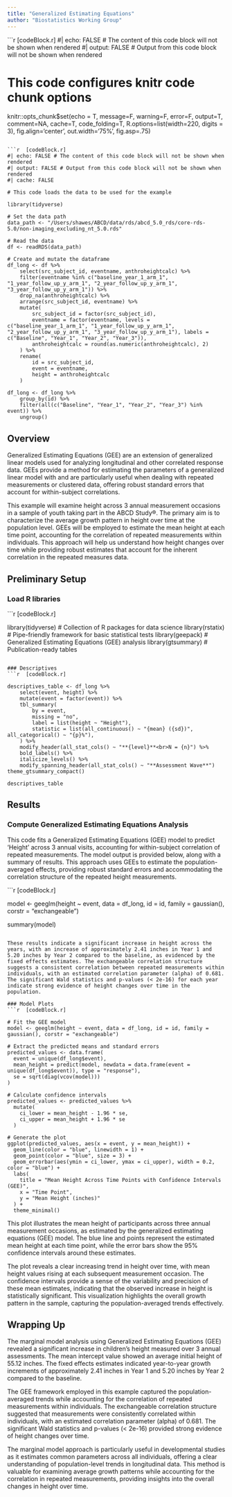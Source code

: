```yaml
---
title: "Generalized Estimating Equations"
author: "Biostatistics Working Group"
---
```


```r  [codeBlock.r]
#| echo: FALSE # The content of this code block will not be shown when rendered
#| output: FALSE # Output from this code block will not be shown when rendered

# This code configures knitr code chunk options

knitr::opts_chunk$set(echo = T, message=F, warning=F, error=F, output=T,
                      comment=NA, cache=T, code_folding=T,
                      R.options=list(width=220, digits = 3),
                      fig.align='center', 
                      out.width='75%', fig.asp=.75)
```

```r  [codeBlock.r]
#| echo: FALSE # The content of this code block will not be shown when rendered
#| output: FALSE # Output from this code block will not be shown when rendered
#| cache: FALSE

# This code loads the data to be used for the example

library(tidyverse)

# Set the data path
data_path <- "/Users/shawes/ABCD/data/rds/abcd_5.0_rds/core-rds-5.0/non-imaging_excluding_nt_5.0.rds"

# Read the data
df <- readRDS(data_path)

# Create and mutate the dataframe
df_long <- df %>%
    select(src_subject_id, eventname, anthroheightcalc) %>%
    filter(eventname %in% c("baseline_year_1_arm_1", "1_year_follow_up_y_arm_1", "2_year_follow_up_y_arm_1", "3_year_follow_up_y_arm_1")) %>%
    drop_na(anthroheightcalc) %>%
    arrange(src_subject_id, eventname) %>%
    mutate(
        src_subject_id = factor(src_subject_id),
        eventname = factor(eventname, levels = c("baseline_year_1_arm_1", "1_year_follow_up_y_arm_1", "2_year_follow_up_y_arm_1", "3_year_follow_up_y_arm_1"), labels = c("Baseline", "Year_1", "Year_2", "Year_3")),
        anthroheightcalc = round(as.numeric(anthroheightcalc), 2)
    ) %>%
    rename(
        id = src_subject_id,
        event = eventname,
        height = anthroheightcalc
    )

df_long <- df_long %>%
    group_by(id) %>%
    filter(all(c("Baseline", "Year_1", "Year_2", "Year_3") %in% event)) %>%
    ungroup()

```

## Overview

Generalized Estimating Equations (GEE) are an extension of generalized linear models used for analyzing longitudinal and other correlated response data. GEEs provide a method for estimating the parameters of a generalized linear model with and are particularly useful when dealing with repeated measurements or clustered data, offering robust standard errors that account for within-subject correlations.

This example will examine height across 3 annual measurement occasions in a sample of youth taking part in the ABCD Study®. The primary aim is to characterize the average growth pattern in height over time at the population level. GEEs will be employed to estimate the mean height at each time point, accounting for the correlation of repeated measurements within individuals. This approach will help us understand how height changes over time while providing robust estimates that account for the inherent correlation in the repeated measures data.

## Preliminary Setup
### Load R libraries
```r  [codeBlock.r]

library(tidyverse)    # Collection of R packages for data science
library(rstatix)      # Pipe-friendly framework for basic statistical tests
library(geepack)      # Generalized Estimating Equations (GEE) analysis
library(gtsummary) # Publication-ready tables

```

### Descriptives
```r  [codeBlock.r]

descriptives_table <- df_long %>%
    select(event, height) %>%
    mutate(event = factor(event)) %>%
    tbl_summary(
        by = event,
        missing = "no",
        label = list(height ~ "Height"),
        statistic = list(all_continuous() ~ "{mean} ({sd})", all_categorical() ~ "{p}%"),
    ) %>%
    modify_header(all_stat_cols() ~ "**{level}**<br>N = {n}") %>%
    bold_labels() %>%
    italicize_levels() %>%
    modify_spanning_header(all_stat_cols() ~ "**Assessment Wave**")
theme_gtsummary_compact()

descriptives_table

```

## Results
### Compute Generalized Estimating Equations Analysis
This code fits a Generalized Estimating Equations (GEE) model to predict 'Height' across 3 annual visits, accounting for within-subject correlation of repeated measurements. The model output is provided below, along with a summary of results. This approach uses GEEs to estimate the population-averaged effects, providing robust standard errors and accommodating the correlation structure of the repeated height measurements.

```r  [codeBlock.r]

model <- geeglm(height ~ event, data = df_long, id = id, family = gaussian(), corstr = "exchangeable")

summary(model)
```

These results indicate a significant increase in height across the years, with an increase of approximately 2.41 inches in Year 1 and 5.20 inches by Year 2 compared to the baseline, as evidenced by the fixed effects estimates. The exchangeable correlation structure suggests a consistent correlation between repeated measurements within individuals, with an estimated correlation parameter (alpha) of 0.681. The significant Wald statistics and p-values (< 2e-16) for each year indicate strong evidence of height changes over time in the population.

### Model Plots
```r  [codeBlock.r]

# Fit the GEE model
model <- geeglm(height ~ event, data = df_long, id = id, family = gaussian(), corstr = "exchangeable")

# Extract the predicted means and standard errors
predicted_values <- data.frame(
  event = unique(df_long$event),
  mean_height = predict(model, newdata = data.frame(event = unique(df_long$event)), type = "response"),
  se = sqrt(diag(vcov(model)))
)

# Calculate confidence intervals
predicted_values <- predicted_values %>%
  mutate(
    ci_lower = mean_height - 1.96 * se,
    ci_upper = mean_height + 1.96 * se
  )

# Generate the plot
ggplot(predicted_values, aes(x = event, y = mean_height)) +
  geom_line(color = "blue", linewidth = 1) +
  geom_point(color = "blue", size = 3) +
  geom_errorbar(aes(ymin = ci_lower, ymax = ci_upper), width = 0.2, color = "blue") +
  labs(
    title = "Mean Height Across Time Points with Confidence Intervals (GEE)",
    x = "Time Point",
    y = "Mean Height (inches)"
  ) +
  theme_minimal()

```

This plot illustrates the mean height of participants across three annual measurement occasions, as estimated by the generalized estimating equations (GEE) model. The blue line and points represent the estimated mean height at each time point, while the error bars show the 95% confidence intervals around these estimates.

The plot reveals a clear increasing trend in height over time, with mean height values rising at each subsequent measurement occasion. The confidence intervals provide a sense of the variability and precision of these mean estimates, indicating that the observed increase in height is statistically significant. This visualization highlights the overall growth pattern in the sample, capturing the population-averaged trends effectively.

## Wrapping Up

The marginal model analysis using Generalized Estimating Equations (GEE) revealed a significant increase in children's height measured over 3 annual assessments. The mean intercept value showed an average initial height of 55.12 inches. The fixed effects estimates indicated year-to-year growth increments of approximately 2.41 inches in Year 1 and 5.20 inches by Year 2 compared to the baseline.

The GEE framework employed in this example captured the population-averaged trends while accounting for the correlation of repeated measurements within individuals. The exchangeable correlation structure suggested that measurements were consistently correlated within individuals, with an estimated correlation parameter (alpha) of 0.681. The significant Wald statistics and p-values (< 2e-16) provided strong evidence of height changes over time.

The marginal model approach is particularly useful in developmental studies as it estimates common parameters across all individuals, offering a clear understanding of population-level trends in longitudinal data. This method is valuable for examining average growth patterns while accounting for the correlation in repeated measurements, providing insights into the overall changes in height over time.

